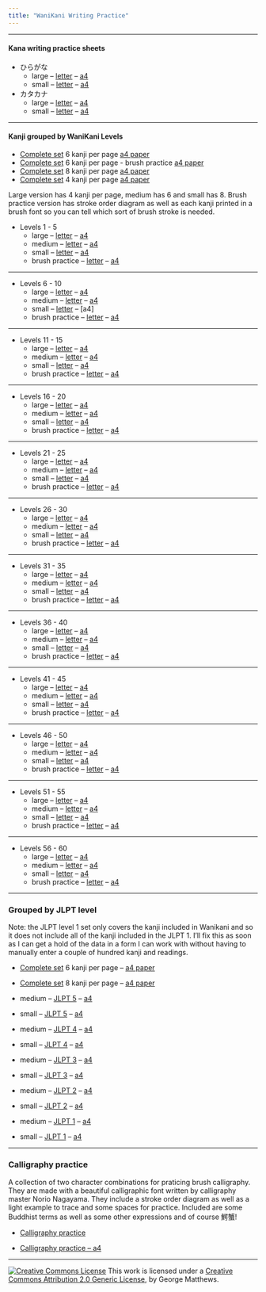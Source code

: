 ```yaml
---
title: "WaniKani Writing Practice"
--- 
```



***

#### Kana writing practice sheets {.list}

- ひらがな
  - large -- [letter](hiragana-practice.pdf) -- [a4](hiragana-practice-a4.pdf)
  - small -- [letter](hiragana-practice-sm.pdf) -- [a4](hiragana-practice-sm-a4.pdf)
- カタカナ
  - large -- [letter](katakana-practice-a4.pdf) -- [a4](hiragana-practice-a4.pdf)
  - small -- [letter](katakana-practice-sm.pdf) -- [a4](katakana-practice-sm-a4.pdf)

***

#### Kanji grouped by WaniKani Levels {.list}

- [Complete set](zipped/WK.zip) 6 kanji per page [a4 paper](zipped/WK-a4.zip)
- [Complete set](zipped/WK-brush.zip) 6 kanji per page - brush practice [a4 paper](zipped/WK-brush-a4.zip)
- [Complete set](zipped/WK-sm.zip) 8 kanji per page [a4 paper](zipped/WK-sm-a4.zip)
- [Complete set](zipped/WK-lg.zip) 4 kanji per page [a4 paper](zipped/WK-lg-a4.zip)


Large version has 4 kanji per page, medium has 6 and small has 8. Brush practice version has stroke order diagram as well as each kanji printed in a brush font so you can tell which sort of brush stroke is needed. 

- Levels 1 - 5
  - large --  [letter](WK-1-5-writing-lg.pdf)  -- [a4](WK-1-5-writing-lg-a4.pdf)
  - medium --  [letter](WK-1-5-writing.pdf)  -- [a4](WK-1-5-writing-a4.pdf)
  - small --  [letter](WK-1-5-writing-sm.pdf)  -- [a4](WK-1-5-writing-sm-a4.pdf)
  - brush practice --  [letter](WK-1-5-fancy-writing.pdf)  -- [a4](WK-1-5-fancy-writing-a4.pdf)
  
***
  
- Levels 6 - 10
  - large --  [letter](WK-6-10-writing-lg.pdf)  -- [a4](WK-6-10-writing-lg-a4.pdf)
  - medium --  [letter](WK-6-10-writing.pdf)  -- [a4](WK-6-10-writing-a4.pdf)
  - small --  [letter](WK-6-10-writing-sm.pdf)  -- [a4]
  - brush practice --  [letter](WK-6-10-fancy-writing.pdf)  -- [a4](WK-6-10-fancy-writing-a4.pdf)
  
***
  
- Levels 11 - 15
  - large --  [letter](WK-11-15-writing-lg.pdf)  -- [a4](WK-11-15-writing-lg-a4.pdf)
  - medium --  [letter](WK-11-15-writing.pdf)  -- [a4](WK-11-15-writing-a4.pdf)
  - small --  [letter](WK-11-15-writing-sm.pdf)  -- [a4](WK-11-15-writing-sm-a4.pdf)
  - brush practice --  [letter](WK-11-15-fancy-writing.pdf)  -- [a4](WK-11-15-fancy-writing-a4.pdf)
  
***
  
- Levels 16 - 20
  - large --  [letter](WK-16-20-writing-lg.pdf)  -- [a4](WK-16-20-writing-lg-a4.pdf)
  - medium --  [letter](WK-16-20-writing.pdf)  -- [a4](WK-16-20-writing-a4.pdf)
  - small --  [letter](WK-16-20-writing-sm.pdf)  -- [a4](WK-16-20-writing-sm-a4.pdf)
  - brush practice --  [letter](WK-16-20-fancy-writing.pdf)  -- [a4](WK-16-20-fancy-writing-a4.pdf)
  
***
  
- Levels 21 - 25
  - large --  [letter](WK-21-25-writing-lg.pdf)  -- [a4](WK-21-25-writing-lg-a4.pdf)
  - medium --  [letter](WK-21-25-writing.pdf)  -- [a4](WK-21-25-writing-a4.pdf)
  - small --  [letter](WK-21-25-writing-sm.pdf)  -- [a4](WK-21-25-writing-sm-a4.pdf)
  - brush practice --  [letter](WK-21-25-fancy-writing.pdf)  -- [a4](WK-21-25-fancy-writing-a4.pdf)
  
***
  
- Levels 26 - 30
  - large --  [letter](WK-26-30-writing-lg.pdf)  -- [a4](WK-26-30-writing-lg-a4.pdf)
  - medium --  [letter](WK-26-30-writing.pdf)  -- [a4](WK-26-30-writing-a4.pdf)
  - small --  [letter](WK-26-30-writing-sm.pdf)  -- [a4](WK-26-30-writing-sm-a4.pdf)
  - brush practice --  [letter](WK-26-30-fancy-writing.pdf)  -- [a4](WK-26-30-fancy-writing-a4.pdf)
  
***
  
- Levels 31 - 35
  - large --  [letter](WK-31-35-writing-lg.pdf)  -- [a4](WK-31-35-writing-lg-a4.pdf)
  - medium --  [letter](WK-31-35-writing.pdf)  -- [a4](WK-31-35-writing-a4.pdf)
  - small --  [letter](WK-31-35-writing-sm.pdf)  -- [a4](WK-31-35-writing-sm-a4.pdf)
  - brush practice --  [letter](WK-31-35-fancy-writing.pdf)  -- [a4](WK-31-35-fancy-writing-a4.pdf)
  
***
  
- Levels 36 - 40
  - large --  [letter](WK-36-40-writing-lg.pdf)  -- [a4](WK-36-40-writing-lg-a4.pdf)
  - medium --  [letter](WK-36-40-writing.pdf)  -- [a4](WK-36-40-writing-a4.pdf)
  - small --  [letter](WK-36-40-writing-sm.pdf)  -- [a4](WK-36-40-writing-sm-a4.pdf)
  - brush practice --  [letter](WK-36-40-fancy-writing.pdf)  -- [a4](WK-36-40-fancy-writing-a4.pdf)
  
***
  
- Levels 41 - 45
  - large --  [letter](WK-41-45-writing-lg.pdf)  -- [a4](WK-41-45-writing-lg-a4.pdf)
  - medium --  [letter](WK-41-45-writing.pdf)  -- [a4](WK-41-45-writing-a4.pdf)
  - small --  [letter](WK-41-45-writing-sm.pdf)  -- [a4](WK-41-45-writing-sm-a4.pdf)
  - brush practice --  [letter](WK-41-45-fancy-writing.pdf)  -- [a4](WK-41-45-fancy-writing-a4.pdf)
  
***
  
- Levels 46 - 50
  - large --  [letter](WK-46-50-writing-lg.pdf)  -- [a4](WK-46-50-writing-lg-a4.pdf)
  - medium --  [letter](WK-46-50-writing.pdf)  -- [a4](WK-46-50-writing-a4.pdf)
  - small --  [letter](WK-46-50-writing-lg.pdf)  -- [a4](WK-46-50-writing-sm-a4.pdf)
  - brush practice --  [letter](WK-46-50-fancy-writing.pdf)  -- [a4](WK-46-50-fancy-writing-a4.pdf)
  
***
  
- Levels 51 - 55
  - large --  [letter](WK-51-55-writing-lg.pdf)  -- [a4](WK-51-55-writing-lg-a4.pdf)
  - medium --  [letter](WK-51-55-writing.pdf)  -- [a4](WK-51-55-writing-a4.pdf)
  - small --  [letter](WK-51-55-writing-sm.pdf)  -- [a4](WK-51-55-writing-sm-a4.pdf)
  - brush practice --  [letter](WK-51-55-fancy-writing.pdf)  -- [a4](WK-51-55-fancy-writing-a4.pdf)
  
***
  
- Levels 56 - 60
  - large --  [letter](WK-56-60-writing-lg.pdf)  -- [a4](WK-56-60-writing-lg-a4.pdf)
  - medium --  [letter](WK-56-60-writing.pdf)  -- [a4](WK-56-60-writing-a4.pdf)
  - small --  [letter](WK-56-60-writing-sm.pdf)  -- [a4](WK-56-60-writing-sm-a4.pdf)
  - brush practice --  [letter](WK-56-60-fancy-writing.pdf)  -- [a4](WK-56-60-fancy-writing-a4.pdf)
  
***

### Grouped by JLPT level {.list}

Note: the JLPT level 1 set only covers the kanji included in Wanikani and so it does not include all of the kanji included in the JLPT 1. I'll fix this as soon as I can get a hold of the data in a form I can work with without having to manually enter a couple of hundred kanji and readings.

- [Complete set](zipped/JLPT.zip) 6 kanji per page -- [a4 paper](zipped/JLPT-a4.zip)
- [Complete set](zipped/JLPT-sm.zip) 8 kanji per page -- [a4 paper](zipped/JLPT-sm-a4.zip)

- medium -- [JLPT 5](JLPT-5-writing.pdf) -- [a4](JLPT-5-writing-a4.pdf)
- small -- [JLPT 5](JLPT-5-writing-sm.pdf) -- [a4](JLPT-5-writing-sm-a4.pdf)
- medium -- [JLPT 4](JLPT-4-writing.pdf) -- [a4](JLPT-4-writing-a4.pdf)
- small -- [JLPT 4](JLPT-4-writing-sm.pdf) -- [a4](JLPT-4-writing-sm-a4.pdf)
- medium -- [JLPT 3](JLPT-3-writing.pdf) -- [a4](JLPT-3-writing-a4.pdf)
- small -- [JLPT 3](JLPT-3-writing-sm.pdf) -- [a4](JLPT-3-writing-sm-a4.pdf)
- medium -- [JLPT 2](JLPT-2-writing.pdf) -- [a4](JLPT-2-writing-a4.pdf)
- small -- [JLPT 2](JLPT-2-writing-sm.pdf) -- [a4](JLPT-2-writing-sm-a4.pdf)
- medium -- [JLPT 1](JLPT-1-writing.pdf) -- [a4](JLPT-1-writing-a4.pdf)
- small -- [JLPT 1](JLPT-1-writing-sm.pdf) -- [a4](JLPT-1-writing-sm-a4.pdf)

***
### Calligraphy practice {.list}

A collection of two character combinations for praticing brush calligraphy. They are made with a beautiful calligraphic font written by calligraphy master Norio Nagayama. They include a stroke order diagram as well as a light example to trace and some spaces for practice. Included are some Buddhist terms as well as some other expressions and of course 鰐蟹!

- [Calligraphy practice](calligraphy-practice.pdf)

- [Calligraphy practice -- a4](calligraphy-practice-a4.pdf)

***

<footer><a rel="license" href="http://creativecommons.org/licenses/by/2.0/"><img alt="Creative Commons License" class="cc-by" src="https://i.creativecommons.org/l/by/2.0/88x31.png" /></a> This work is licensed under a <a rel="license" href="http://creativecommons.org/licenses/by/2.0/">Creative Commons Attribution 2.0 Generic License</a>, by George Matthews.</footer>
